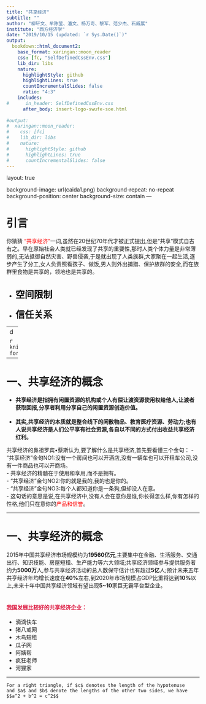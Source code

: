 ```yaml
---
title: "共享经济"
subtitle: ""
author: "柳轩文、牟陈莹、潘文、杨万奇、黎军、范少杰、石威展"
institute: "西方经济学"
date: "2019/10/15 (updated: `r Sys.Date()`)"
output:
  bookdown::html_document2:
    base_format: xaringan::moon_reader 
    css: [fc, "SelfDefinedCssEnv.css"]
    lib_dir: libs
    nature:
      highlightStyle: github
      highlightLines: true
      countIncrementalSlides: false
      ratio: "4:3"
    includes:
#      in_header: SelfDefinedCssEnv.css
      after_body: insert-logo-swufe-soe.html 
      
#output: 
#  xaringan::moon_reader:
#    css: [fc]
#    lib_dir: libs
#    nature:
#      highlightStyle: github
#      highlightLines: true
#      countIncrementalSlides: false
---
```


layout: true

background-image: url(caida1.png)
background-repeat: no-repeat
background-position: center
background-size: contain
---

# 引言
你猜猜
<font color=red>“共享经济”</font>一词,虽然在20世纪70年代才被正式提出,但是“共享”模式自古有之。早在原始社会人类就已经发现了共享的重要性,那时人类个体力量是非常薄弱的,无法抵御自然灾害、野兽侵袭,于是就出现了人类族群,大家聚在一起生活,逐步产生了分工,女人负责照看孩子、做饭,男人则外出捕猎、保护族群的安全,而在族群里食物是共享的，领地也是共享的。<br><br>

- **<font color=black size=5>空间限制</font>**<br><br>
- **<font size=5>信任关系</font>**

---
d

```r
knitr::kable(head(iris), format = 'html')
```



---

# 一、共享经济的概念
- **共享经济是指拥有闲置资源的机构或个人有偿让渡资源使用权给他人,让渡者获取回报,分享者利用分享自己的闲置资源创造价值。**<br><br>
- **其实,共享经济的本质就是整合线下的闲散物品、教育医疗资源、劳动力;也有人说共享经济是人们公平享有社会资源,各自以不同的方式付出收益共享经济红利。**<br>

共享经济的鼻祖罗宾•蔡斯认为,要了解什么是共享经济,首先要看懂三个金句：
- “共享经济”金句NO1:没有一个房间也可以开酒店,没有一辆车也可以开租车公司,没有一件商品也可以开商场。<br>
  - 共享经济的精髓在于使用和享用,而不是拥有。<br>
- “共享经济”金句NO2:你的就是我的,我的也是你的。<br>
- “共享经济”金句NO3:每个人都知道你是一条狗,但却没人在意。<br>
  - 这句话的意思是说,在共享经济中,没有人会在意你是谁,你长得怎么样,你有怎样的性格,他们只在意你的<font color=red>产品和信誉</font>。

---

# 一、共享经济的概念
2015年中国共享经济市场规模约为**19560亿元**,主要集中在金融、生活服务、交通出行、知识技能、房屋短租、生产能力等六大领域;共享经济领域参与提供服务者约为**5000万**人,参与共享经济活动的总人数保守估计也有超过**5亿**人;预计未来五年共亨经济年均增长速度在**40%**左右,到2020年市场规模占GDP比重将达到**10%**以上,未来十年中国共享经济领域有望出现**5~10**家巨无霸平台型企业。<br><br>
<h4 style="color:Crimson">我国发展比较好的共享经济企业：</h4>
- 滴滴快车<br>
- 猪八戒网<br>
- 木鸟短租<br>
- 瓜子网<br>
- 阿姨帮<br>
- 疯狂老师<br>
- 河狸家<br>


---

```theorem
For a right triangle, if $c$ denotes the length of the hypotenuse
and $a$ and $b$ denote the lengths of the other two sides, we have
$$a^2 + b^2 = c^2$$
```

